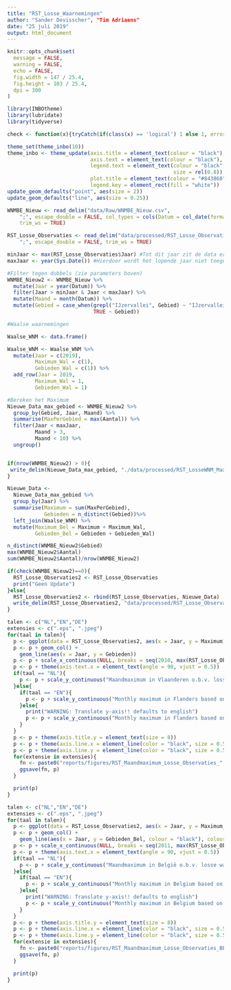 ```yaml
---
title: "RST_Losse_Waarnemingen"
author: "Sander Devisscher", "Tim Adriaens"
date: "25 juli 2019"
output: html_document
---
```


```r
knitr::opts_chunk$set(
  message = FALSE,
  warning = FALSE,
  echo = FALSE,
  fig.width = 147 / 25.4,
  fig.height = 103 / 25.4,
  dpi = 300
)
```

```r
library(INBOtheme)
library(lubridate)
library(tidyverse)

check <- function(x){tryCatch(if(class(x) == 'logical') 1 else 1, error=function(e) 0)}

theme_set(theme_inbo(10))
theme_inbo <- theme_update(axis.title = element_text(colour = "black"), 
                           axis.text = element_text(colour = "black"),
                           legend.text = element_text(colour = "black", 
                                                      size = rel(0.8)),
                           plot.title = element_text(colour = "#843860"),
                           legend.key = element_rect(fill = "white"))
update_geom_defaults("point", aes(size = 2))
update_geom_defaults("line", aes(size = 0.25))

```

```r
WNMBE_Nieuw <- read_delim("data/Raw/WNMBE_Nieuw.csv", 
    ";", escape_double = FALSE, col_types = cols(Datum = col_date(format = "%d/%m/%Y")), 
    trim_ws = TRUE)

RST_Losse_Observaties <- read_delim("data/processed/RST_Losse_Observaties.csv", 
    ";", escape_double = FALSE, trim_ws = TRUE)
```

```r
minJaar <- max(RST_Losse_Observaties$Jaar) #Tot dit jaar zit de data er reeds in.
maxJaar <- year(Sys.Date()) #Hierdoor wordt het lopende jaar niet toegevoegd terwijl we de data behouden. 

#Filter tegen dubbels (zie parameters boven)
WNMBE_Nieuw2 <- WNMBE_Nieuw %>% 
  mutate(Jaar = year(Datum)) %>% 
  filter(Jaar > minJaar & Jaar < maxJaar) %>% 
  mutate(Maand = month(Datum)) %>% 
  mutate(Gebied = case_when(grepl("IJzervallei", Gebied) ~ "IJzervallei",
                            TRUE ~ Gebied))

#Waalse waarnemingen

Waalse_WNM <- data.frame()

Waalse_WNM <- Waalse_WNM %>% 
  mutate(Jaar = c(2019),
         Maximum_Wal = c(1),
         Gebieden_Wal = c(1)) %>% 
  add_row(Jaar = 2019,
         Maximum_Wal = 1,
         Gebieden_Wal = 1)

#Bereken het Maximum
Nieuwe_Data_max_gebied <- WNMBE_Nieuw2 %>% 
  group_by(Gebied, Jaar, Maand) %>% 
  summarise(MaxPerGebied = max(Aantal)) %>% 
  filter(Jaar < maxJaar, 
         Maand > 3, 
         Maand < 10) %>% 
  ungroup()


if(nrow(WNMBE_Nieuw2) > 0){
 write_delim(Nieuwe_Data_max_gebied, "./data/processed/RST_LosseWNM_MaxPerGebied.csv", delim = ";")
}

Nieuwe_Data <- 
  Nieuwe_Data_max_gebied %>% 
  group_by(Jaar) %>% 
  summarise(Maximum = sum(MaxPerGebied),
            Gebieden = n_distinct(Gebied))%>% 
  left_join(Waalse_WNM) %>% 
  mutate(Maximum_Bel = Maximum + Maximum_Wal,
         Gebieden_Bel = Gebieden + Gebieden_Wal) 

n_distinct(WNMBE_Nieuw2$Gebied)
max(WNMBE_Nieuw2$Aantal)
sum(WNMBE_Nieuw2$Aantal)/nrow(WNMBE_Nieuw2)

if(check(WNMBE_Nieuw2)==0){
  RST_Losse_Observaties2 <- RST_Losse_Observaties
  print("Geen Update")
}else{
  RST_Losse_Observaties2 <- rbind(RST_Losse_Observaties, Nieuwe_Data)
  write_delim(RST_Losse_Observaties2, "data/processed/RST_Losse_Observaties.csv", ";")
}
```

```r
talen <- c("NL","EN","DE")
extensies <- c(".eps", ".jpeg")
for(taal in talen){
  p <- ggplot(data = RST_Losse_Observaties2, aes(x = Jaar, y = Maximum))
  p <- p + geom_col() +
    geom_line(aes(x = Jaar, y = Gebieden))
  p <- p + scale_x_continuous(NULL, breaks = seq(2010, max(RST_Losse_Observaties2$Jaar), by = 1))
  p <- p + theme(axis.text.x = element_text(angle = 90, vjust = 0.5))
  if(taal == "NL"){
    p <- p + scale_y_continuous("Maandmaximum in Vlaanderen o.b.v. losse waarnemingen",breaks = seq(0, 20, by = 2), limits = c(0,20), expand = c(0,0))
  }else{
    if(taal == "EN"){
      p <- p + scale_y_continuous("Monthly maximum in Flanders based on individual observations",breaks = seq(0, 20, by = 2), limits = c(0,20),expand = c(0,0))
    }else{
      print("WARNING: Translate y-axis!! defaults to english")
      p <- p + scale_y_continuous("Monthly maximum in Flanders based on individual observations",breaks = seq(0, 20, by = 2), limits = c(0,20),expand = c(0,0))
    }
  }
  p <- p + theme(axis.title.y = element_text(size = 8))
  p <- p + theme(axis.line.x = element_line(color = "black", size = 0.5, linetype = "solid"))
  p <- p + theme(axis.line.y = element_line(color = "black", size = 0.5, linetype = "solid"))
  for(extensie in extensies){
    fn <- paste0("reports/figures/RST_Maandmaximum_Losse_Observaties_", taal , extensie)
    ggsave(fn, p)
  }

  print(p)
}

```

```r
talen <- c("NL","EN","DE")
extensies <- c(".eps", ".jpeg")
for(taal in talen){
  p <- ggplot(data = RST_Losse_Observaties2, aes(x = Jaar, y = Maximum_Bel))
  p <- p + geom_col() +
    geom_line(aes(x = Jaar, y = Gebieden_Bel, colour = "black"), colour = "black", size = 1) 
  p <- p + scale_x_continuous(NULL, breaks = seq(2011, max(RST_Losse_Observaties2$Jaar), by = 1))
  p <- p + theme(axis.text.x = element_text(angle = 90, vjust = 0.5))
  if(taal == "NL"){
    p <- p + scale_y_continuous("Maandmaximum in België o.b.v. losse waarnemingen",breaks = seq(0, 40, by = 2), limits = c(0,40), expand = c(0,0))
  }else{
    if(taal == "EN"){
      p <- p + scale_y_continuous("Monthly maximum in Belgium based on individual observations",breaks = seq(0, 40, by = 2), limits = c(0,40),expand = c(0,0))
    }else{
      print("WARNING: Translate y-axis!! defaults to english")
      p <- p + scale_y_continuous("Monthly maximum in Belgium based on individual observations",breaks = seq(0, 400, by = 2), limits = c(0,40),expand = c(0,0))
    }
  }
  p <- p + theme(axis.title.y = element_text(size = 8))
  p <- p + theme(axis.line.x = element_line(color = "black", size = 0.5, linetype = "solid"))
  p <- p + theme(axis.line.y = element_line(color = "black", size = 0.5, linetype = "solid"))
  for(extensie in extensies){
    fn <- paste0("reports/figures/RST_Maandmaximum_Losse_Observaties_BEL_", taal , extensie)
    ggsave(fn, p)
  }

  print(p)
}

```